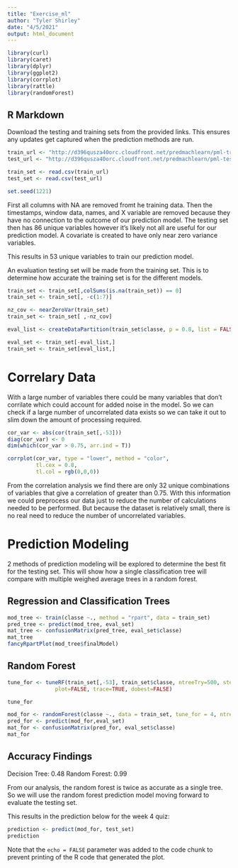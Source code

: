 ```yaml
---
title: "Exercise_ml"
author: "Tyler Shirley"
date: "4/5/2021"
output: html_document
---
```


```r
library(curl)
library(caret)
library(dplyr)
library(ggplot2)
library(corrplot)
library(rattle)
library(randomForest)
```

## R Markdown

Download the testing and training sets from the provided links. This ensures any updates get captured when the prediction methods are run.

```r
train_url <- "http://d396qusza40orc.cloudfront.net/predmachlearn/pml-training.csv"
test_url <- "http://d396qusza40orc.cloudfront.net/predmachlearn/pml-testing.csv"

train_set <- read.csv(train_url)
test_set <- read.csv(test_url)

set.seed(1221)
```

First all columns with NA are removed fromt he training data. Then the timestamps, window data, names, and X variable are removed because they have no connection to the outcome of our prediction model. The testing set then has 86 unique variables however it's likely not all are useful for our prediction model. A covariate is created to have only near zero variance variables. 

This results in 53 unique variables to train our prediction model.

An evaluation testing set will be made from the training set. This is to determine how accurate the training set is for the different models.

```r
train_set <- train_set[,colSums(is.na(train_set)) == 0]
train_set <- train_set[, -c(1:7)]

nz_cov <- nearZeroVar(train_set)
train_set <- train_set[ ,-nz_cov]

eval_list <- createDataPartition(train_set$classe, p = 0.8, list = FALSE)

eval_set <- train_set[-eval_list,]
train_set <- train_set[eval_list,]
```


# Correlary Data

With a large number of variables there could be many variables that don't corrilate which could account for added noise in the model. So we can check if a large number of uncorrelated data exists so we can take it out to slim down the amount of processing required.

```r
cor_var <- abs(cor(train_set[,-53]))
diag(cor_var) <- 0
dim(which(cor_var > 0.75, arr.ind = T))

corrplot(cor_var, type = "lower", method = "color",
         tl.cex = 0.8,
         tl.col = rgb(0,0,0))
```
From the correlation analysis we find there are only 32 unique combinations of variables that give a correlation of greater than 0.75. With this information we could preprocess our data just to reduce the number of calculations needed to be performed. But because the dataset is relatively small, there is no real need to reduce the number of uncorrelated variables.

# Prediction Modeling

2 methods of prediction modeling will be explored to determine the best fit for the testing set. This will show how a single classification tree will compare with multiple weighed average trees in a random forest.

## Regression and Classification Trees

```r
mod_tree <- train(classe ~., method = "rpart", data = train_set)
pred_tree <- predict(mod_tree, eval_set)
mat_tree <- confusionMatrix(pred_tree, eval_set$classe)
mat_tree
fancyRpartPlot(mod_tree$finalModel)
```

## Random Forest

```r
tune_for <- tuneRF(train_set[,-53], train_set$classe, ntreeTry=500, stepFactor=1.5,improve=0.01, 
               plot=FALSE, trace=TRUE, dobest=FALSE)

tune_for

mod_for <- randomForest(classe ~., data = train_set, tune_for = 4, ntree = 250)
pred_for <- predict(mod_for,eval_set)
mat_for <- confusionMatrix(pred_for, eval_set$classe)
mat_for

```

## Accuracy Findings

  Decision Tree: 0.48
  Random Forest: 0.99
  
From our analysis, the random forest is twice as accurate as a single tree. So we will use the random forest prediction model moving forward to evaluate the testing set.

This results in the prediction below for the week 4 quiz:

```r
prediction <- predict(mod_for, test_set)
prediction
```

Note that the `echo = FALSE` parameter was added to the code chunk to prevent printing of the R code that generated the plot.
